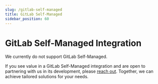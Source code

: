 ```yaml
---
slug: /gitlab-self-managed
title: GitLab Self-Managed
sidebar_position: 60
---
```


# GitLab Self-Managed Integration

We currently do not support GitLab Self-Managed.

If you see value in a GitLab Self-Managed integration and are open to partnering with us in its development, please [reach out](contact-us). Together, we can achieve tailored solutions for your needs.
